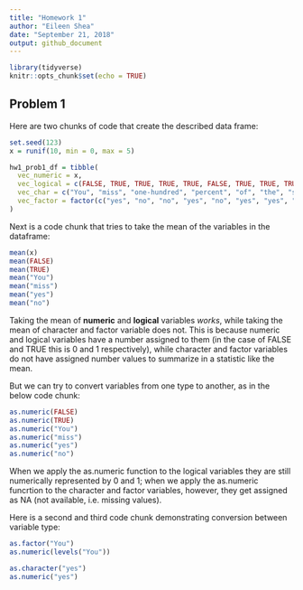 ```yaml
---
title: "Homework 1"
author: "Eileen Shea"
date: "September 21, 2018"
output: github_document
---
```


```r
library(tidyverse)
knitr::opts_chunk$set(echo = TRUE)
```

## Problem 1

Here are two chunks of code that create the described data frame:

```r
set.seed(123)
x = runif(10, min = 0, max = 5)
```

```r
hw1_prob1_df = tibble(
  vec_numeric = x,
  vec_logical = c(FALSE, TRUE, TRUE, TRUE, TRUE, FALSE, TRUE, TRUE, TRUE, TRUE),
  vec_char = c("You", "miss", "one-hundred", "percent", "of", "the", "shots", "you", "don't", "take"),
  vec_factor = factor(c("yes", "no", "no", "yes", "no", "yes", "yes", "no", "no", "yes"))
)
```

Next is a code chunk that tries to take the mean of the variables in the dataframe:

```r
mean(x)
mean(FALSE)
mean(TRUE)
mean("You")
mean("miss")
mean("yes")
mean("no")
```

Taking the mean of **numeric** and **logical** variables *works*, while taking the mean of character and factor variable does not. This is because numeric and logical variables have a number assigned to them (in the case of FALSE and TRUE this is 0 and 1 respectively), while character and factor variables do not have assigned number values to summarize in a statistic like the mean.

But we can try to convert variables from one type to another, as in the below code chunk:

```r
as.numeric(FALSE)
as.numeric(TRUE)
as.numeric("You")
as.numeric("miss")
as.numeric("yes")
as.numeric("no")
```

When we apply the as.numeric function to the logical variables they are still numerically represented by 0 and 1; when we apply the as.numeric funcrtion to the character and factor variables, however, they get assigned as NA (not available, i.e. missing values).

Here is a second and third code chunk demonstrating conversion between variable type:

```r
as.factor("You")
as.numeric(levels("You"))
```

```r
as.character("yes")
as.numeric("yes")
```



